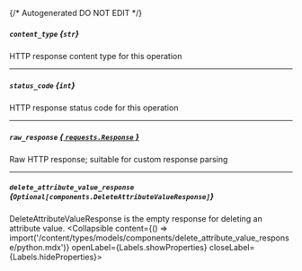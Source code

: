 {/* Autogenerated DO NOT EDIT  */}

##### `content_type` *{`str`}*
HTTP response content type for this operation

---
##### `status_code` *{`int`}*
HTTP response status code for this operation

---
##### `raw_response` [*{ `requests.Response` }*](https://requests.readthedocs.io/en/latest/api/#requests.Response)
Raw HTTP response; suitable for custom response parsing

---
##### `delete_attribute_value_response` *{`Optional[components.DeleteAttributeValueResponse]`}*
DeleteAttributeValueResponse is the empty response for deleting an attribute value.
<Collapsible content={() => import('/content/types/models/components/delete_attribute_value_response/python.mdx')} openLabel={Labels.showProperties} closeLabel={Labels.hideProperties}>
</Collapsible>


